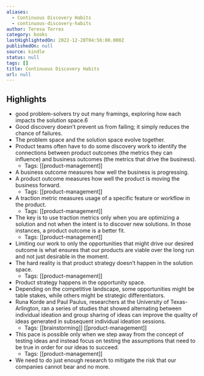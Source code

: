 ```yaml
---
aliases:
  - Continuous Discovery Habits
  - continuous-discovery-habits
author: Teresa Torres
category: books
lastHighlightedOn: 2022-12-28T04:56:00.000Z
publishedOn: null
source: kindle
status: null
tags: []
title: Continuous Discovery Habits
url: null
---
```

## Highlights

- good problem-solvers try out many framings, exploring how each impacts the solution space.6
- Good discovery doesn’t prevent us from failing; it simply reduces the chance of failures.
- The problem space and the solution space evolve together.
- Product teams often have to do some discovery work to identify the connections between product outcomes (the metrics they can influence) and business outcomes (the metrics that drive the business).
    - Tags: [[product-management]]
- A business outcome measures how well the business is progressing.
- A product outcome measures how well the product is moving the business forward.
    - Tags: [[product-management]]
- A traction metric measures usage of a specific feature or workflow in the product.
    - Tags: [[product-management]]
- The key is to use traction metrics only when you are optimizing a solution and not when the intent is to discover new solutions. In those instances, a product outcome is a better fit.
    - Tags: [[product-management]]
- Limiting our work to only the opportunities that might drive our desired outcome is what ensures that our products are viable over the long run and not just desirable in the moment.
- The hard reality is that product strategy doesn’t happen in the solution space.
    - Tags: [[product-management]]
- Product strategy happens in the opportunity space.
- Depending on the competitive landscape, some opportunities might be table stakes, while others might be strategic differentiators.
- Runa Korde and Paul Paulus, researchers at the University of Texas-Arlington, ran a series of studies that showed alternating between individual ideation and group sharing of ideas can improve the quality of ideas generated in subsequent individual ideation sessions.
    - Tags: [[brainstorming]] [[product-management]]
- This pace is possible only when we step away from the concept of testing ideas and instead focus on testing the assumptions that need to be true in order for our ideas to succeed.
    - Tags: [[product-management]]
- We need to do just enough research to mitigate the risk that our companies cannot bear and no more.
